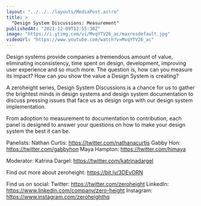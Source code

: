 ```yaml
---
layout: "../../../layouts/MediaPost.astro"
title: >
  "Design System Discussions: Measurement"
publishedAt: "2021-12-09T12:55:38Z"
image: "https://i.ytimg.com/vi/MvqYTV26_ac/maxresdefault.jpg"
videoUrl: "https://www.youtube.com/watch?v=MvqYTV26_ac"
---
```


Design systems provide companies a tremendous amount of value, eliminating inconsistency, time spent on design, development, improving user experience and so much more. The question is, how can you measure its impact? How can you show the value a Design System is creating?

A zeroheight series, Design System Discussions is a chance for us to gather the brightest minds in design systems and design system documentation to discuss pressing issues that face us as design orgs with our design system implementation.

From adoption to measurement to documentation to contribution, each panel is designed to answer your questions on how to make your design system the best it can be.

Panelists:
Nathan Curtis: https://twitter.com/nathanacurtis
Gabby Hon: https://twitter.com/gabbyhon
Maya Hampton: https://twitter.com/himaya

Moderator:
Katrina Dargel: https://twitter.com/katrinadargel

Find out more about zeroheight: https://bit.ly/3DEvORN

Find us on social:
Twitter: https://twitter.com/zeroheight
LinkedIn: https://www.linkedin.com/company/zero-height
Instagram: https://www.instagram.com/zeroheighthq
